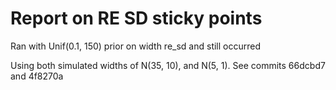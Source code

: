 


# Report on RE SD sticky points

Ran with Unif(0.1, 150) prior on width re\_sd and still occurred

Using both simulated widths of N(35, 10), and N(5, 1).  See commits 66dcbd7 and 4f8270a

